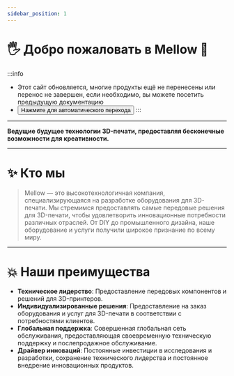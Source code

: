 ```yaml
---
sidebar_position: 1
---
```






# 🖐 Добро пожаловать в Mellow 🎉️

:::info
* Этот сайт обновляется, многие продукты ещё не перенесены или перенос не завершен, если необходимо, вы можете посетить предыдущую документацию
* <Button variant="contained" disableElevation href="https://mellow-old.klipper.cn/#/">Нажмите для автоматического перехода</Button>
:::
---

**Ведущие будущее технологии 3D-печати, предоставляя бесконечные возможности для креативности.**

---

# ✨ Кто мы

> Mellow — это высокотехнологичная компания, специализирующаяся на разработке оборудования для 3D-печати.
> Мы стремимся предоставлять самые передовые решения для 3D-печати, чтобы удовлетворить инновационные потребности различных отраслей.
> От DIY до промышленного дизайна, наше оборудование и услуги получили широкое признание по всему миру.

---

# 💥 Наши преимущества

- **Техническое лидерство**: Предоставление передовых компонентов и решений для 3D-принтеров.
- **Индивидуализированные решения**: Предоставление на заказ оборудования и услуг для 3D-печати в соответствии с потребностями клиентов.
- **Глобальная поддержка**: Совершенная глобальная сеть обслуживания, предоставляющая своевременную техническую поддержку и послепродажное обслуживание.
- **Драйвер инноваций**: Постоянные инвестиции в исследования и разработки, сохранение технического лидерства и постоянное внедрение инновационных продуктов.
